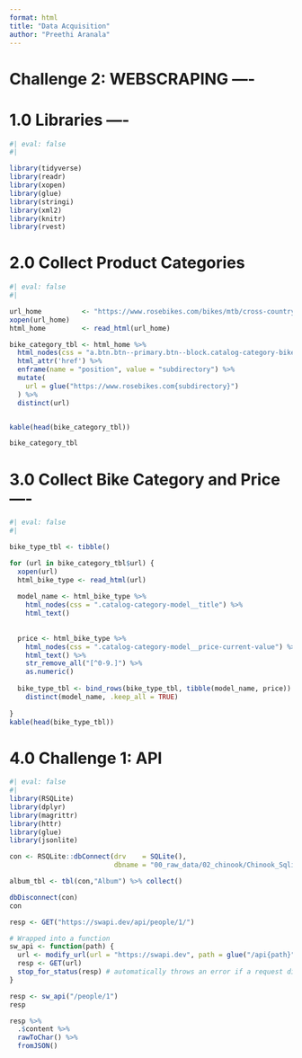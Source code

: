 ```yaml
---
format: html
title: "Data Acquisition"
author: "Preethi Aranala"
---
```


# Challenge 2: WEBSCRAPING ----

# 1.0 Libraries ----

```r
#| eval: false
#| 

library(tidyverse)
library(readr)     
library(xopen)    
library(glue)     
library(stringi)   
library(xml2)
library(knitr)
library(rvest)

```

# 2.0 Collect Product Categories

```r
#| eval: false
#| 

url_home          <- "https://www.rosebikes.com/bikes/mtb/cross-country"
xopen(url_home)
html_home         <- read_html(url_home)

bike_category_tbl <- html_home %>%
  html_nodes(css = "a.btn.btn--primary.btn--block.catalog-category-bikes__button") %>%
  html_attr('href') %>%
  enframe(name = "position", value = "subdirectory") %>%
  mutate(
    url = glue("https://www.rosebikes.com{subdirectory}")
  ) %>%
  distinct(url)


kable(head(bike_category_tbl))
```
```r
bike_category_tbl
```

# 3.0 Collect Bike Category and Price----

```r
#| eval: false
#| 

bike_type_tbl <- tibble()

for (url in bike_category_tbl$url) {
  xopen(url)
  html_bike_type <- read_html(url)
  
  model_name <- html_bike_type %>%
    html_nodes(css = ".catalog-category-model__title") %>%
    html_text() 
  
  
  price <- html_bike_type %>%
    html_nodes(css = ".catalog-category-model__price-current-value") %>%
    html_text() %>%
    str_remove_all("[^0-9.]") %>%
    as.numeric()
  
  bike_type_tbl <- bind_rows(bike_type_tbl, tibble(model_name, price)) %>%
    distinct(model_name, .keep_all = TRUE)
  
}
kable(head(bike_type_tbl))
```

# 4.0 Challenge 1: API

```r
#| eval: false
#| 
library(RSQLite)
library(dplyr)
library(magrittr)
library(httr)
library(glue)
library(jsonlite)

con <- RSQLite::dbConnect(drv    = SQLite(), 
                          dbname = "00_raw_data/02_chinook/Chinook_Sqlite.sqlite")

album_tbl <- tbl(con,"Album") %>% collect()

dbDisconnect(con)
con

resp <- GET("https://swapi.dev/api/people/1/")

# Wrapped into a function
sw_api <- function(path) {
  url <- modify_url(url = "https://swapi.dev", path = glue("/api{path}"))
  resp <- GET(url)
  stop_for_status(resp) # automatically throws an error if a request did not succeed
}

resp <- sw_api("/people/1")
resp                     

resp %>% 
  .$content %>% 
  rawToChar() %>% 
  fromJSON()
```
